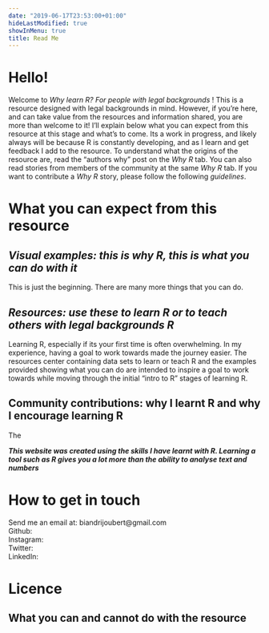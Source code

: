 ```yaml
---
date: "2019-06-17T23:53:00+01:00"
hideLastModified: true
showInMenu: true
title: Read Me
---
```


# Hello!
Welcome to _Why learn R? For people with legal backgrounds_ ! This is a resource designed with legal backgrounds in mind. However, if you're here, and can take value from the resources and information shared, you are more than welcome to it! I'll explain below what you can expect from this resource at this stage and what's to come. Its a work in progress, and likely always will be because R is constantly developing, and as I learn and get feedback I add to the resource. To understand what the origins of the resource are, read the "authors why" post on the _Why R_ tab. You can also read stories from members of the community at the same _Why R_ tab. If you want to contribute a _Why R_ story, please follow the following _guidelines_. 

# What you can expect from this resource

## _Visual examples: this is why R, this is what you can do with it_ 
This is just the beginning. There are many more things that you can do. 

## _Resources: use these to learn R or to teach others with legal backgrounds R_

Learning R, especially if its your first time is often overwhelming. In my experience, having a goal to work towards made the journey easier. The resources center containing data sets to learn or teach R and the examples provided showing what you can do are intended to inspire a goal to work towards while moving through the initial "intro to R" stages of learning R. 

## Community contributions: why I learnt R and why I encourage learning R

The 

_**This website was created using the skills I have learnt with R. Learning a tool such as R gives you a lot more than the ability to analyse text and numbers**_

# How to get in touch 

Send me an email at: biandrijoubert@gmail.com   
Github:  
Instagram:    
Twitter:   
LinkedIn:  

# Licence
## What you can and cannot do with the resource
